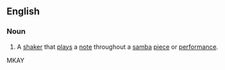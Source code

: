 ==English==

===Noun===
{{en-noun}}

# {{musical instruments}} A [[shaker]] that [[plays]] a [[note]] throughout a [[samba]] [[piece]] or [[performance]].
MKAY
